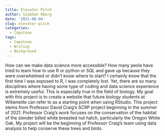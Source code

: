 ```yaml
---
title: Elevator Pitch
author: Siobhan Oberg
date: '2021-08-04'
slug: elevator-pitch
categories:
  - Capstone
tags:
  - Capstone
  - Writing
  - Background
---
```

How can we make data science more accessible? How many peole have tried to learn how to use R or python or SQL and gave up because they were overwhelmed or didn't know where to start? I certainly know that the first time I was exposed to R, I was completely lost. Yet, there are so many disciplines where having some type of coding and data science experience is extremely useful. This is especially true in the field of biology. My goal with this project is to create a website that future biology students at Willamette can refer to as a starting point when using RStudio. This project stems from Professor David Craig's SCRP project beginning in the summer of 2021. Professor Craig's work focuses on the conservation of the habitat of the slender billed white breasted nut hatch, particularly the Oregon White Oak. My project will be the beginning of Professor Craig's team using data analysis to help conserve these trees and birds. 